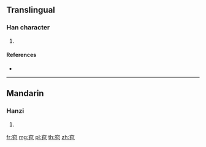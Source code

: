 {{character info/new}}
==Translingual==

===Han character===
{{Han char|rn=116|rad=穴|as=05|sn=10|four=30712|canj=JCPRU}}

# {{defn|Han|sort=穴05}}

====References====
* {{Han ref|kx=0864.200|dkj=25461|dj=1292.180|hdz=42727.020|uh=7A87|ud=31367|bh=D2FC|bd=54012}}

----

==Mandarin==

===Hanzi===
{{cmn-hanzi|pin=[[báo]] ([[bao2]])|wg=pao<sup>2</sup>}}

# {{defn|lang=cmn|sort=穴05}}

[[fr:窇]]
[[mg:窇]]
[[pl:窇]]
[[th:窇]]
[[zh:窇]]